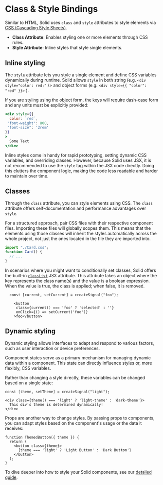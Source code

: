 
# Class & Style Bindings

Similar to HTML, Solid uses `class` and `style` attributes to style elements via [CSS (Cascading Style Sheets)](https://developer.mozilla.org/en-US/docs/Glossary/CSS).

* **Class Attribute**: Enables styling one or more elements through CSS rules.
* **Style Attribute**: Inline styles that style single elements.

## Inline styling

The `style` attribute lets you style a single element and define CSS variables dynamically during runtime. 
Solid allows `style` in both string (e.g. `<div style="color: red;"` /> and object forms  (e.g. `<div style={{ "color": "red" }}>` ).

If you are styling using the object form, the keys will require dash-case form and any units must be explicitly provided:

```jsx
<div style={{
  color: `red`,
 "font-weight": 800,
 "font-size": '2rem'
}}
>
  Some Text
</div>
```

Inline styles come in handy for rapid prototyping, setting dynamic CSS variables, and overriding classes. 
However, because Solid uses JSX, it is not recommended to use the `style` tag within the JSX code directly. 
Doing this clutters the component logic, making the code less readable and harder to maintain over time.

## Classes

Through the `class` attribute, you can style elements using CSS. The `class` attribute offers self-documentation and performance advantages over `style`.

For a structured approach, pair CSS files with their respective component files. 
Importing these files will globally scopes them.
This means that the elements using those classes will inherit the styles automatically across the whole project, not just the ones located in the file they are imported into.

```jsx
import "./Card.css";
function Card() {
  // ...
}
```

In scenarios where you might want to conditionally set classes, Solid offers the built-in [`classList`](https://developer.mozilla.org/en-US/docs/Web/API/Element/classList) JSX attribute. 
This attribute takes an object where the key represents the class name(s) and the value is a boolean expression. 
When the value is true, the class is applied; when false, it is removed.

```tsx
  const [current, setCurrent] = createSignal("foo");

    <button
     class={current() === 'foo' ? 'selected' : ''}
     onClick={() => setCurrent('foo')}
    >foo</button>
```

## Dynamic styling

Dynamic styling allows interfaces to adapt and respond to various factors, such as user interaction or device preferences. 

Component states serve as a primary mechanism for managing dynamic data within a component.
This state can directly influence styles or, more flexibly, CSS variables.

Rather than changing a style directly, these variables can be changed based on a single state:

```tsx
const [theme, setTheme] = createSignal("light");

<div class={theme() === 'light' ? 'light-theme' : 'dark-theme'}>
  This div's theme is determined dynamically!
</div>
```

Props are another way to change styles. 
By passing props to components, you can adapt styles based on the component's usage or the data it receives:

```tsx
function ThemedButton({ theme }) {
  return (
    <button class={theme}>
      {theme === 'light' ? 'Light Button' : 'Dark Button'}
    </button>
  );
}
```

To dive deeper into how to style your Solid components, see our [detailed guide](guides/styling-your-components).
